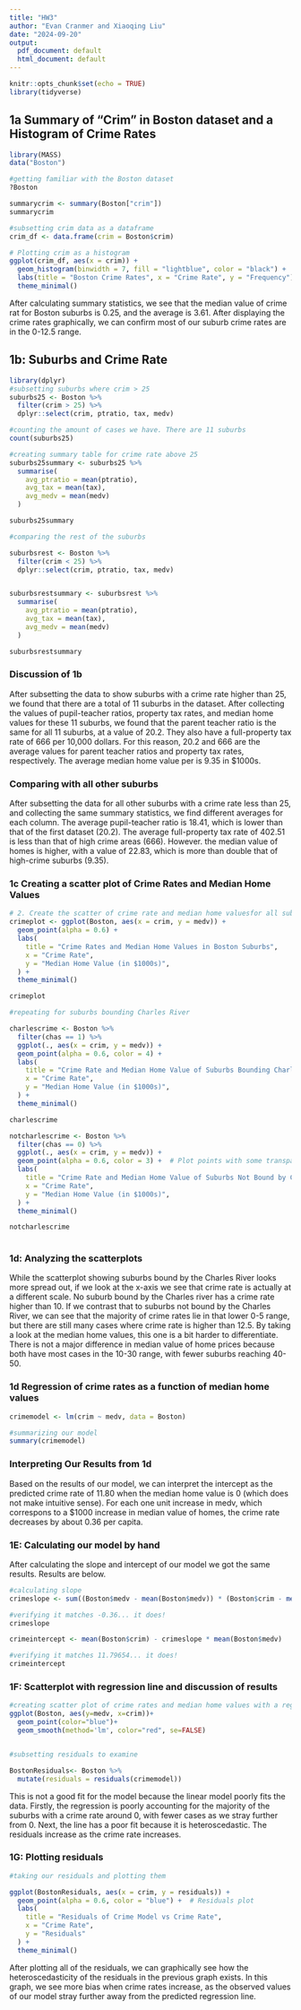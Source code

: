 ```yaml
---
title: "HW3"
author: "Evan Cranmer and Xiaoqing Liu"
date: "2024-09-20"
output:
  pdf_document: default
  html_document: default
---
```


```r
knitr::opts_chunk$set(echo = TRUE)
library(tidyverse)
```

## 1a Summary of "Crim" in Boston dataset and a Histogram of Crime Rates

```r

library(MASS)
data("Boston")

#getting familiar with the Boston dataset
?Boston

summarycrim <- summary(Boston["crim"])
summarycrim

#subsetting crim data as a dataframe 
crim_df <- data.frame(crim = Boston$crim)

# Plotting crim as a histogram
ggplot(crim_df, aes(x = crim)) + 
  geom_histogram(binwidth = 7, fill = "lightblue", color = "black") +
  labs(title = "Boston Crime Rates", x = "Crime Rate", y = "Frequency") +
  theme_minimal()
```
After calculating summary statistics, we see that the median value of crime rat for Boston suburbs is 0.25, and the average is 3.61. After displaying the crime rates graphically, we can confirm most of our suburb crime rates are in the 0-12.5 range. 


## 1b: Suburbs and Crime Rate

```r
library(dplyr)
#subsetting suburbs where crim > 25
suburbs25 <- Boston %>%
  filter(crim > 25) %>%
  dplyr::select(crim, ptratio, tax, medv)

#counting the amount of cases we have. There are 11 suburbs
count(suburbs25)

#creating summary table for crime rate above 25
suburbs25summary <- suburbs25 %>% 
  summarise(
    avg_ptratio = mean(ptratio),
    avg_tax = mean(tax),
    avg_medv = mean(medv)
  )

suburbs25summary

#comparing the rest of the suburbs

suburbsrest <- Boston %>%
  filter(crim < 25) %>%
  dplyr::select(crim, ptratio, tax, medv)


suburbsrestsummary <- suburbsrest %>% 
  summarise(
    avg_ptratio = mean(ptratio),
    avg_tax = mean(tax),
    avg_medv = mean(medv)
  )

suburbsrestsummary

```

### Discussion of 1b 

After subsetting the data to show suburbs with a crime rate higher than 25, we found that there are a total of 11 suburbs in the dataset. After collecting the values of pupil-teacher ratios, property tax rates, and median home values for these 11 suburbs, we found that the parent teacher ratio is the same for all 11 suburbs, at a value of 20.2. They also have a full-property tax rate of 666 per 10,000 dollars. For this reason, 20.2 and 666 are the average values for parent teacher ratios and property tax rates, respectively. The average median home value per is 9.35 in $1000s. 

### Comparing with all other suburbs

After subsetting the data for all other suburbs with a crime rate less than 25, and collecting the same summary statistics, we find different averages for each column. The average pupil-teacher ratio is 18.41, which is lower than that of the first dataset (20.2). The average full-property tax rate of 402.51 is less than that of high crime areas (666). However. the median value of homes is higher, with a value of 22.83, which is more than double that of high-crime suburbs (9.35). 

### 1c Creating a scatter plot of Crime Rates and Median Home Values 

```r

# 2. Create the scatter of crime rate and median home valuesfor all suburbs 
crimeplot <- ggplot(Boston, aes(x = crim, y = medv)) + 
  geom_point(alpha = 0.6) + 
  labs(
    title = "Crime Rates and Median Home Values in Boston Suburbs",
    x = "Crime Rate",
    y = "Median Home Value (in $1000s)",
  ) +
  theme_minimal() 

crimeplot

#repeating for suburbs bounding Charles River

charlescrime <- Boston %>%
  filter(chas == 1) %>%
  ggplot(., aes(x = crim, y = medv)) + 
  geom_point(alpha = 0.6, color = 4) + 
  labs(
    title = "Crime Rate and Median Home Value of Suburbs Bounding Charles River",
    x = "Crime Rate",
    y = "Median Home Value (in $1000s)",
  ) +
  theme_minimal() 

charlescrime

notcharlescrime <- Boston %>%
  filter(chas == 0) %>%
  ggplot(., aes(x = crim, y = medv)) + 
  geom_point(alpha = 0.6, color = 3) +  # Plot points with some transparency
  labs(
    title = "Crime Rate and Median Home Value of Suburbs Not Bound by Charles River",
    x = "Crime Rate",
    y = "Median Home Value (in $1000s)",
  ) +
  theme_minimal() 

notcharlescrime
  
```

### 1d: Analyzing the scatterplots

While the scatterplot showing suburbs bound by the Charles River looks more spread out, if we look at the x-axis we see that crime rate is actually at a different scale. No suburb bound by the Charles river has a crime rate higher than 10. If we contrast that to suburbs not bound by the Charles River, we can see that the majority of crime rates lie in that lower 0-5 range, but there are still many cases where crime rate is higher than 12.5. By taking a look at the median home values, this one is a bit harder to differentiate. There is not a major difference in median value of home prices because both have most cases in the 10-30 range, with fewer suburbs reaching 40-50. 

### 1d Regression of crime rates as a function of median home values

```r

crimemodel <- lm(crim ~ medv, data = Boston)

#summarizing our model
summary(crimemodel)

```
### Interpreting Our Results from 1d
Based on the results of our model, we can interpret the intercept as the predicted crime rate of 11.80 when the median home value is 0 (which does not make intuitive sense). For each one unit increase in medv, which correspons to a $1000 increase in median value of homes, the crime rate decreases by about 0.36 per capita. 


### 1E: Calculating our model by hand
After calculating the slope and intercept of our model we got the same results. Results are below. 
```r

#calculating slope 
crimeslope <- sum((Boston$medv - mean(Boston$medv)) * (Boston$crim - mean(Boston$crim))) / sum((Boston$medv - mean(Boston$medv))^2)

#verifying it matches -0.36... it does!
crimeslope

crimeintercept <- mean(Boston$crim) - crimeslope * mean(Boston$medv)

#verifying it matches 11.79654... it does!
crimeintercept
```


### 1F: Scatterplot with regression line and discussion of results
```r

#creating scatter plot of crime rates and median home values with a regression line  
ggplot(Boston, aes(y=medv, x=crim))+
  geom_point(color="blue")+
  geom_smooth(method='lm', color="red", se=FALSE)


#subsetting residuals to examine

BostonResiduals<- Boston %>%
  mutate(residuals = residuals(crimemodel))

```
This is not a good fit for the model because the linear model poorly fits the data. Firstly, the regression is poorly accounting for the majority of the suburbs with a crime rate around 0, with fewer cases as we stray further from 0. Next, the line has a poor fit because it is heteroscedastic. The residuals increase as the crime rate increases. 


### 1G: Plotting residuals
```r
#taking our residuals and plotting them 

ggplot(BostonResiduals, aes(x = crim, y = residuals)) +
  geom_point(alpha = 0.6, color = "blue") +  # Residuals plot
  labs(
    title = "Residuals of Crime Model vs Crime Rate",
    x = "Crime Rate",
    y = "Residuals"
  ) +
  theme_minimal()
```

After plotting all of the residuals, we can graphically see how the heteroscedasticity of the residuals in the previous graph exists. In this graph, we see more bias when crime rates increase, as the observed values of our model stray further away from the predicted regression line. 